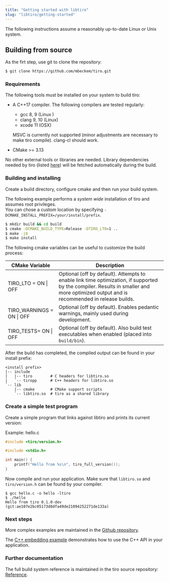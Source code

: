 ```yaml
---
title: "Getting started with libtiro"
slug: "libtiro/getting-started"
---
```


The following instructions assume a reasonably up-to-date Linux or Unix system.

## Building from source

As the firt step, use git to clone the repository:

```bash
$ git clone https://github.com/mbeckem/tiro.git
```

### Requirements

The following tools must be installed on your system to build tiro:

- A C++17 compiler. The following compilers are tested regularly:

  - gcc 8, 9 (Linux )
  - clang 9, 10 (Linux)
  - xcode 11 (OSX)

  MSVC is currently not supported (minor adjustments are necessary to make tiro compile). clang-cl should work.

- CMake >= 3.13

No other external tools or libraries are needed.
Library dependencies needed by tiro (listed [here](https://github.com/mbeckem/tiro#dependencies)) will be fetched automatically during the build.

### Building and installing

Create a build directory, configure cmake and then run your build system.

The following example performs a _system wide_ installation of tiro and assumes root privileges.  
You can chose a custom location by specifying `-DCMAKE_INSTALL_PREFIX=/your/install/prefix`.

```bash
$ mkdir build && cd build
$ cmake -DCMAKE_BUILD_TYPE=Release -DTIRO_LTO=1 ..
$ make -j8
$ make install
```

The following cmake variables can be useful to customize the build process:

| CMake Variable            | Description                                                                                                                                                                            |
| ------------------------- | -------------------------------------------------------------------------------------------------------------------------------------------------------------------------------------- |
| TIRO_LTO = ON \| OFF      | Optional (off by default). Attempts to enable link time optimization, if supported by the compiler. Results in smaller and more optimized output and is recommended in release builds. |
| TIRO_WARNINGS = ON \| OFF | Optional (off by default). Enables pedantic warnings, mainly used during development.                                                                                                  |
| TIRO_TESTS= ON \| OFF     | Optional (off by default). Also build test executables when enabled (placed into `build/bin`).                                                                                         |

After the build has completed, the compiled output can be found in your install prefix:

```plain
<install prefix>
|-- include
|   |-- tiro        # C headers for libtiro.so
|   `-- tiropp      # C++ headers for libtiro.so
`-- lib
    |-- cmake       # CMake support scripts
    `-- libtiro.so  # tiro as a shared library
```

### Create a simple test program

Create a simple program that links against libtiro and prints its current version:

<span className="caption">Example: hello.c</span>

```c
#include <tiro/version.h>

#include <stdio.h>

int main() {
    printf("Hello from %s\n", tiro_full_version());
}
```

Now compile and run your application. Make sure that `libtiro.so` and `tiro/version.h` can be found by your compiler.

```
$ gcc hello.c -o hello -ltiro
$ ./hello
Hello from tiro 0.1.0-dev (git:ae107e2bc05173d8dfa49de21094252271de133a)
```

### Next steps

More complex examples are maintained in the [Github repository](https://github.com/mbeckem/tiro/tree/master/examples).

The [C++ embedding example](https://github.com/mbeckem/tiro/tree/master/examples/embed_cpp) demonstrates how to use the C++ API in your application.

### Further documentation

The full build system reference is maintained in the tiro source repository: [Reference](https://github.com/mbeckem/tiro/blob/master/docs/building.md).
